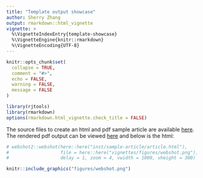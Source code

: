 ```yaml
---
title: "Template output showcase"
author: Sherry Zhang
output: rmarkdown::html_vignette
vignette: >
  %\VignetteIndexEntry{template-showcase}
  %\VignetteEngine{knitr::rmarkdown}
  %\VignetteEncoding{UTF-8}
---
```


```r
knitr::opts_chunk$set(
  collapse = TRUE,
  comment = "#>",
  echo = FALSE,
  warning = FALSE,
  message = FALSE
)
```

```r
library(rjtools)
library(rmarkdown)
options(rmarkdown.html_vignette.check_title = FALSE)
```

The source files to create an html and pdf sample article are available [here](https://github.com/rjournal/rjtools/tree/main/inst/sample-article). The rendered pdf output can be viewed [here](https://github.com/rjournal/rjtools/blob/main/inst/sample-article/article.pdf)  and below is the html:

```r
# webshot2::webshot(here::here("inst/sample-article/article.html"),
#                   file = here::here("vignettes/figures/webshot.png"),
#                   delay = 1, zoom = 4, vwidth = 1000, vheight = 300)
```

```r
knitr::include_graphics("figures/webshot.png")
```


